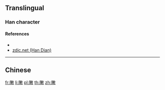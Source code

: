 ==Translingual==

===Han character===
{{Han char|rn=66|rad=攴|as=11|sn=15|four=78240|canj=NLDWK|ids=⿰陳攵}}

====References====
* {{Han ref|kx=0474.510|dkj=13357|dj=0829.010|hdz=21472.100|uh=6576|ud=25974|bh=E5BD|bd=58813}}
* [http://www.zdic.net/z/1a/js/6576.htm zdic.net (Han Dian)]

----

==Chinese==
{{zh-see|陳|v}}

[[fr:敶]]
[[li:敶]]
[[pl:敶]]
[[th:敶]]
[[zh:敶]]